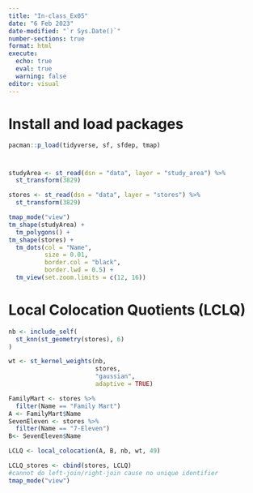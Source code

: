 ```yaml
---
title: "In-class_Ex05"
date: "6 Feb 2023"
date-modified: "`r Sys.Date()`"
number-sections: true
format: html
execute: 
  echo: true
  eval: true
  warning: false
editor: visual
---
```


# Install and load packages

```r
pacman::p_load(tidyverse, sf, sfdep, tmap)
```

# 

```r
studyArea <- st_read(dsn = "data", layer = "study_area") %>%
  st_transform(3829)
```

```r
stores <- st_read(dsn = "data", layer = "stores") %>%
  st_transform(3829)
```

```r
tmap_mode("view")
tm_shape(studyArea) + 
  tm_polygons() + 
tm_shape(stores) + 
  tm_dots(col = "Name", 
          size = 0.01, 
          border.col = "black", 
          border.lwd = 0.5) + 
  tm_view(set.zoom.limits = c(12, 16))
```

# Local Colocation Quotients (LCLQ)

```r
nb <- include_self(
  st_knn(st_geometry(stores), 6)
)

wt <- st_kernel_weights(nb, 
                        stores, 
                        "gaussian",
                        adaptive = TRUE)

FamilyMart <- stores %>%
  filter(Name == "Family Mart")
A <- FamilyMart$Name
SevenEleven <- stores %>%
  filter(Name == "7-Eleven")
B<- SevenEleven$Name

LCLQ <- local_colocation(A, B, nb, wt, 49)

LCLQ_stores <- cbind(stores, LCLQ)
#cannot do left-join/right-join cause no unique identifier
tmap_mode("view")


```
